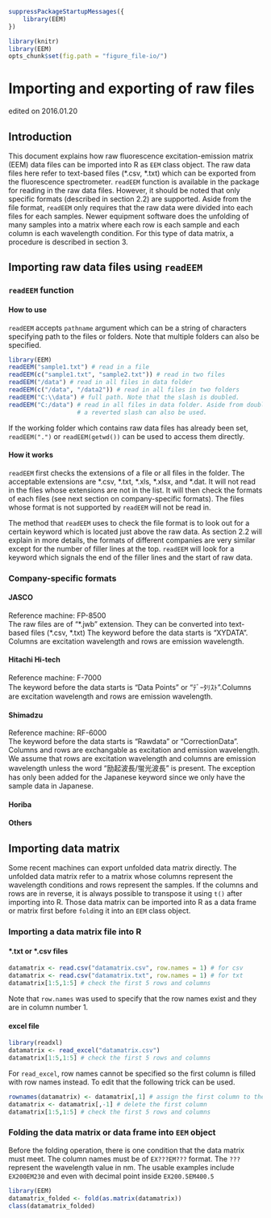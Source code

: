<!--
%\VignetteEngine{knitr::knitr}
%\VignetteIndexEntry{Importing and exporting of raw files}
-->
```r
suppressPackageStartupMessages({
    library(EEM)
})
```

```r
library(knitr)
library(EEM)
opts_chunk$set(fig.path = "figure_file-io/")
```

# Importing and exporting of raw files
edited on 2016.01.20

## Introduction
This document explains how raw fluorescence excitation-emission matrix (EEM) data files can be imported into R as `EEM` class object. The raw data files here refer to text-based files (\*.csv, \*.txt) which can be exported from the fluorescence spectrometer. `readEEM` function is available in the package for reading in the raw data files. However, it should be noted that only specific formats (described in section 2.2) are supported. Aside from the file format, `readEEM` only requires that the raw data were divided into each files for each samples. Newer equipment software does the unfolding of many samples into a matrix where each row is each sample and each column is each wavelength condition. For this type of data matrix, a procedure is described in section 3. 

## Importing raw data files using `readEEM`
### `readEEM` function
#### How to use
`readEEM` accepts `pathname` argument which can be a string of characters specifying path to the files or folders. Note that multiple folders can also be specified. 

```r
library(EEM)
readEEM("sample1.txt") # read in a file
readEEM(c("sample1.txt", "sample2.txt")) # read in two files
readEEM("/data") # read in all files in data folder
readEEM(c("/data", "/data2")) # read in all files in two folders
readEEM("C:\\data") # full path. Note that the slash is doubled.
readEEM("C:/data") # read in all files in data folder. Aside from double slashes,
                   # a reverted slash can also be used. 
```

If the working folder which contains raw data files has already been set, 
`readEEM(".")` or `readEEM(getwd())` can be used to access them directly. 

#### How it works
`readEEM` first checks the extensions of a file or all files in the folder. The acceptable extensions are \*.csv, \*.txt, \*.xls, \*.xlsx, and \*.dat. It will not read in the files whose extensions are not in the list. It will then check the formats of each files (see next section on company-specific formats). The files whose format is not supported by `readEEM` will not be read in. 

The method that `readEEM` uses to check the file format is to look out for a certain keyword which is located just above the raw data. As section 2.2 will explain in more details, the formats of different companies are very similar except for the number of filler lines at the top. `readEEM` will look for a keyword which signals the end of the filler lines and the start of raw data. 

### Company-specific formats
#### JASCO
Reference machine: FP-8500  
The raw files are of "\*.jwb" extension. They can be converted into text-based files (\*.csv, \*.txt)
The keyword before the data starts is "XYDATA". Columns are excitation wavelength and rows are emission wavelength.


#### Hitachi Hi-tech
Reference machine: F-7000  
The keyword before the data starts is "Data Points" or "ﾃﾞｰﾀﾘｽﾄ".Columns are excitation wavelength and rows are emission wavelength.


#### Shimadzu
Reference machine: RF-6000  
The keyword before the data starts is "Rawdata" or "CorrectionData". Columns and rows are exchangable as excitation and emission wavelength. We assume that rows are excitation wavelength and columns are emission wavelength unless the word "励起波長/蛍光波長" is present. The exception has only been added for the Japanese keyword since we only have the sample data in Japanese.

#### Horiba


#### Others

## Importing data matrix
Some recent machines can export unfolded data matrix directly. The unfolded data matrix refer to a matrix whose columns represent the wavelength conditions and rows represent the samples. If the columns and rows are in reverse, it is always possible to transpose it using `t()` after importing into R. Those data matrix can be imported into R as a data frame or matrix first before `fold`ing it into an `EEM` class object. 

### Importing a data matrix file into R

#### \*.txt or \*.csv files
```r
datamatrix <- read.csv("datamatrix.csv", row.names = 1) # for csv
datamatrix <- read.csv("datamatrix.txt", row.names = 1) # for txt
datamatrix[1:5,1:5] # check the first 5 rows and columns
```
Note that `row.names` was used to specify that the row names exist and they are in column number 1.

#### excel file
```r
library(readxl)
datamatrix <- read_excel("datamatrix.csv")
datamatrix[1:5,1:5] # check the first 5 rows and columns
```

For `read_excel`, row names cannot be specified so the first column is filled with row names instead. To edit that the following trick can be used.

```r
rownames(datamatrix) <- datamatrix[,1] # assign the first column to the matrix row names
datamatrix <- datamatrix[,-1] # delete the first column
datamatrix[1:5,1:5] # check the first 5 rows and columns
```

### Folding the data matrix or data frame into `EEM` object

Before the folding operation, there is one condition that the data matrix must meet. The column names must be of `EX???EM???` format. The `???` represent the wavelength value in nm. The usable examples include `EX200EM230` and even with decimal point inside `EX200.5EM400.5`

```r
library(EEM)
datamatrix_folded <- fold(as.matrix(datamatrix))
class(datamatrix_folded)
```

